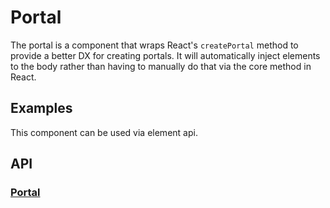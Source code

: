 
# Portal

The portal is a component that wraps React's `createPortal` method
to provide a better DX for creating portals. It will automatically
inject elements to the body rather than having to manually do that
via the core method in React.

## Examples
This component can be used via element api.

<StoryRenderer path="components/Portal.story.tsx" name="Simple" />

## API
### [Portal](https://github.com/reaviz/reablocks/blob/master/src/utils/Portal/Portal.ts)
<PropsTable name="Portal" />
